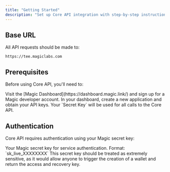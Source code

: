 ```yaml
---
title: "Getting Started"
description: "Set up Core API integration with step-by-step instructions for account creation, authentication configuration, and API key setup."
---
```


## Base URL

All API requests should be made to:

```
https://tee.magiclabs.com
```

## Prerequisites

Before using Core API, you'll need to:

<Steps>
<Step title="Create a Magic Account">
Visit the [Magic Dashboard](https://dashboard.magic.link/) and sign up for a Magic developer account.
</Step>

<Step title="Create an Application">
In your dashboard, create a new application and obtain your API keys.
</Step>

<Step title="Use your Secret Key">
Your `Secret Key` will be used for all calls to the Core API.
</Step>
</Steps>

## Authentication

Core API requires authentication using your Magic secret key:

<ParamField header="x-magic-secret-key" type="string" required>
Your Magic secret key for service authentication. Format: `sk_live_XXXXXXXX`
</ParamField>

<Warning>
This secret key should be treated as extremely sensitive, as it would allow anyone to trigger the creation of a wallet and return the access and recovery key.
</Warning>
